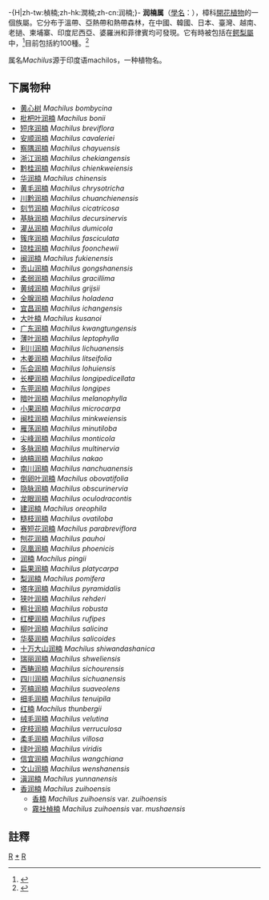 -{H|zh-tw:楨楠;zh-hk:潤楠;zh-cn:润楠;}-
{{Automatic Taxobox
| taxon = Machilus
| image = M thunbergii.JPG
| image_caption = ''[[红楠|红楠]]''樹葉''，又稱{{lang|la|Persea thunbergii}}''，相似[[鳄梨属|鳄梨属]]植物
| authority = Nees, 1831
| subdivision_ranks = [[物種|品種]]
| subdivision = 見正文
}}
{{各地中文名
|tw= 楨楠屬<ref>{{cite web|url=http://tai2.ntu.edu.tw/plantinfo/genus.php?genus=Machilus&family=Lauraceae|title=Machilus 楨楠屬|publisher=[[國立台灣大學|國立台灣大學]]植物標本館|language=zh|access-date=2015-01-22|archive-date=2016-03-05|archive-url=https://web.archive.org/web/20160305030337/http://tai2.ntu.edu.tw/plantinfo/genus.php?genus=Machilus&family=Lauraceae|dead-url=no}}{{zh-tw}}</ref>
|hk=潤楠屬<ref>{{cite web|url=http://tai2.ntu.edu.tw/plantinfo/genus.php?genus=Machilus&family=Lauraceae|title=短序潤楠 Machilus breviflora|publisher=樹木谷Hong Kong Tree Society|language=zh|access-date=2015-01-22|archive-date=2016-03-05|archive-url=https://web.archive.org/web/20160305030337/http://tai2.ntu.edu.tw/plantinfo/genus.php?genus=Machilus&family=Lauraceae|dead-url=no}}{{zh-hk}}</ref>
|cn= 润楠属
|sg=
|mo=
}}
'''润楠属'''（[[學名|學名]]：{{lang|la|Machilus}}），樟科[[開花植物|開花植物]]的一個族屬。它分布于溫帶、亞熱帶和熱帶森林，在中國、韓國、日本、臺灣、越南、老撾、柬埔寨、印度尼西亞、婆羅洲和菲律賓均可發現。它有時被包括在[[鳄梨屬|鳄梨屬]]中，<ref>{{cite web|url=http://www.tropicos.org/Name/40005008?tab=synonyms|title=Tropicos.org|language=en|access-date=2015-01-22|archive-date=2020-01-05|archive-url=https://web.archive.org/web/20200105184420/http://tropicos.org/Name/40005008?tab=synonyms|dead-url=no}}</ref>目前包括約100種。<ref name=FOConline>{{Cite book|author=Shugang Li, Xi-wen Li, Jie Li, Puhua Huang, Fa-Nan Wei, Hongbin Cui & Henk van der Werff|url=http://www.efloras.org/florataxon.aspx?flora_id=2&taxon_id=119262|title=Flora of China|chapter=''Machilus'' Rumphius ex Nees in Wallich, Pl. Asiat. Rar. 2: 61, 70. 1831|language=en|access-date=2015-01-22|archive-date=2016-03-04|archive-url=https://web.archive.org/web/20160304092358/http://www.efloras.org/florataxon.aspx?flora_id=2&taxon_id=119262|dead-url=no}}</ref>

属名''Machilus''源于印度语machilos，一种植物名。

==下属物种==
* [[黄心树|黄心树]] ''Machilus bombycina''
* [[枇杷叶润楠|枇杷叶润楠]] ''Machilus bonii''
* [[短序润楠|短序润楠]] ''Machilus breviflora''
* [[安顺润楠|安顺润楠]] ''Machilus cavaleriei''
* [[察隅润楠|察隅润楠]] ''Machilus chayuensis''
* [[浙江润楠|浙江润楠]] ''Machilus chekiangensis''
* [[黔桂润楠|黔桂润楠]] ''Machilus chienkweiensis''
* [[华润楠|华润楠]] ''Machilus chinensis''
* [[黄毛润楠|黄毛润楠]] ''Machilus chrysotricha''
* [[川黔润楠|川黔润楠]] ''Machilus chuanchienensis''
* [[刻节润楠|刻节润楠]] ''Machilus cicatricosa''
* [[基脉润楠|基脉润楠]] ''Machilus decursinervis''
* [[灌丛润楠|灌丛润楠]] ''Machilus dumicola''
* [[簇序润楠|簇序润楠]] ''Machilus fasciculata''
* [[琼桂润楠|琼桂润楠]] ''Machilus foonchewii''
* [[闽润楠|闽润楠]] ''Machilus fukienensis''
* [[贡山润楠|贡山润楠]] ''Machilus gongshanensis''
* [[柔弱润楠|柔弱润楠]] ''Machilus gracillima''
* [[黄绒润楠|黄绒润楠]] ''Machilus grijsii''
* [[全腺润楠|全腺润楠]] ''Machilus holadena''
* [[宜昌润楠|宜昌润楠]] ''Machilus ichangensis''
* [[大叶楠|大叶楠]] ''Machilus kusanoi''
* [[广东润楠|广东润楠]] ''Machilus kwangtungensis''
* [[薄叶润楠|薄叶润楠]] ''Machilus leptophylla''
* [[利川润楠|利川润楠]] ''Machilus lichuanensis''
* [[木姜润楠|木姜润楠]] ''Machilus litseifolia''
* [[乐会润楠|乐会润楠]] ''Machilus lohuiensis''
* [[长梗润楠|长梗润楠]] ''Machilus longipedicellata''
* [[东莞润楠|东莞润楠]] ''Machilus longipes''
* [[暗叶润楠|暗叶润楠]] ''Machilus melanophylla''
* [[小果润楠|小果润楠]] ''Machilus microcarpa''
* [[闽桂润楠|闽桂润楠]] ''Machilus minkweiensis''
* [[雁荡润楠|雁荡润楠]] ''Machilus minutiloba''
* [[尖峰润楠|尖峰润楠]] ''Machilus monticola''
* [[多脉润楠|多脉润楠]] ''Machilus multinervia''
* [[纳槁润楠|纳槁润楠]] ''Machilus nakao''
* [[南川润楠|南川润楠]] ''Machilus nanchuanensis''
* [[倒卵叶润楠|倒卵叶润楠]] ''Machilus obovatifolia''
* [[隐脉润楠|隐脉润楠]] ''Machilus obscurinervia''
* [[龙眼润楠|龙眼润楠]] ''Machilus oculodracontis''
* [[建润楠|建润楠]] ''Machilus oreophila''
* [[糙枝润楠|糙枝润楠]] ''Machilus ovatiloba''
* [[赛短花润楠|赛短花润楠]] ''Machilus parabreviflora''
* [[刨花润楠|刨花润楠]] ''Machilus pauhoi''
* [[凤凰润楠|凤凰润楠]] ''Machilus phoenicis''
* [[润楠|润楠]] ''Machilus pingii''
* [[扁果润楠|扁果润楠]] ''Machilus platycarpa''
* [[梨润楠|梨润楠]] ''Machilus pomifera''
* [[塔序润楠|塔序润楠]] ''Machilus pyramidalis''
* [[狭叶润楠|狭叶润楠]] ''Machilus rehderi''
* [[粗壮润楠|粗壮润楠]] ''Machilus robusta''
* [[红梗润楠|红梗润楠]] ''Machilus rufipes''
* [[柳叶润楠|柳叶润楠]] ''Machilus salicina''
* [[华葵润楠|华葵润楠]] ''Machilus salicoides''
* [[十万大山润楠|十万大山润楠]] ''Machilus shiwandashanica''
* [[瑞丽润楠|瑞丽润楠]] ''Machilus shweliensis''
* [[西畴润楠|西畴润楠]] ''Machilus sichourensis''
* [[四川润楠|四川润楠]] ''Machilus sichuanensis''
* [[芳槁润楠|芳槁润楠]] ''Machilus suaveolens''
* [[细毛润楠|细毛润楠]] ''Machilus tenuipila''
* [[红楠|红楠]] ''Machilus thunbergii''
* [[绒毛润楠|绒毛润楠]] ''Machilus velutina''
* [[疣枝润楠|疣枝润楠]] ''Machilus verruculosa''
* [[柔毛润楠|柔毛润楠]] ''Machilus villosa''
* [[绿叶润楠|绿叶润楠]] ''Machilus viridis''
* [[信宜润楠|信宜润楠]] ''Machilus wangchiana''
* [[文山润楠|文山润楠]] ''Machilus wenshanensis''
* [[滇润楠|滇润楠]] ''Machilus yunnanensis''
* [[香润楠|香润楠]] ''Machilus zuihoensis''
** [[香楠|香楠]] ''Machilus zuihoensis'' var. ''zuihoensis'' 	
** [[霧社楨楠|霧社楨楠]] ''Machilus zuihoensis'' var. ''mushaensis''

== 註釋==
{{reflist}}
{{Taxonbar|from=Q6723589}}

[[Category:樟科|R]]
[[Category:润楠属|*]]
[[Category:_1831年描述的分类群|R]]